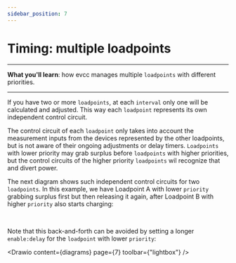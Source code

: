 ```yaml
---
sidebar_position: 7
---
```



# Timing: multiple loadpoints

---
**What you'll learn**: how evcc manages multiple `loadpoints` with different priorities.

---

If you have two or more `loadpoints`, at each `interval` only one will be calculated and adjusted. This way each `loadpoint` represents its own independent control circuit. 

The control circuit of each `loadpoint` only takes into account the measurement inputs from the devices represented by the other loadpoints, but is not aware of their ongoing adjustments or delay timers. `Loadpoints` with lower priority may grab surplus before `loadpoints` with higher priorities, but the control circuits of the higher priority `loadpoints` wil recognize that and divert power.

The next diagram shows such independent control circuits for two `loadpoints`. In this example, we have Loadpoint A with lower `priority` grabbing surplus first but then releasing it again, after Loadpoint B with higher `priority` also starts charging:

<Drawio content={diagrams} page={6} /><br/>

Note that this back-and-forth can be avoided by setting a longer `enable:delay` for the `loadpoint` with lower `priority`:

<Drawio content={diagrams} page={7} toolbar={"lightbox"} /><br/>
